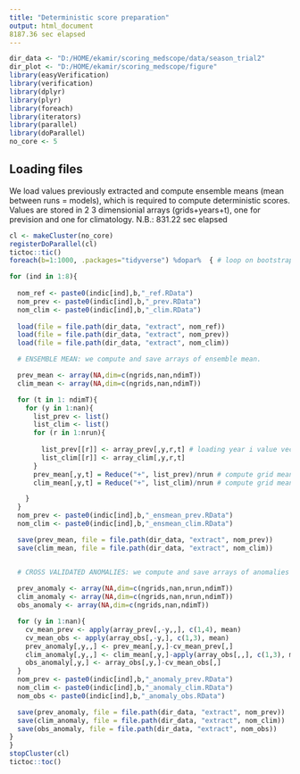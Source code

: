 ---
title: "Deterministic score preparation"
output: html_document
8187.36 sec elapsed
---

```{r setup, include=FALSE}
dir_data <- "D:/HOME/ekamir/scoring_medscope/data/season_trial2" 
dir_plot <- "D:/HOME/ekamir/scoring_medscope/figure" 
library(easyVerification)
library(verification)
library(dplyr)
library(plyr)
library(foreach)
library(iterators)
library(parallel)
library(doParallel)
no_core <- 5

```

## Loading files

We load values previously extracted and compute ensemble means (mean between runs = models), which is required to compute deterministic scores. Values are stored in 2 3 dimensionial arrays (grids+years+t), one for prevision and one for climatology.
N.B.: 831.22 sec elapsed

```{r, echo=FALSE}
cl <- makeCluster(no_core)
registerDoParallel(cl)
tictoc::tic()
foreach(b=1:1000, .packages="tidyverse") %dopar%  { # loop on bootstrap samples

for (ind in 1:8){
  
  nom_ref <- paste0(indic[ind],b,"_ref.RData")
  nom_prev <- paste0(indic[ind],b,"_prev.RData")
  nom_clim <- paste0(indic[ind],b,"_clim.RData")
  
  load(file = file.path(dir_data, "extract", nom_ref))
  load(file = file.path(dir_data, "extract", nom_prev))
  load(file = file.path(dir_data, "extract", nom_clim))

  # ENSEMBLE MEAN: we compute and save arrays of ensemble mean.

  prev_mean <- array(NA,dim=c(ngrids,nan,ndimT))
  clim_mean <- array(NA,dim=c(ngrids,nan,ndimT))

  for (t in 1: ndimT){
    for (y in 1:nan){
      list_prev <- list()
      list_clim <- list()
      for (r in 1:nrun){
        
        list_prev[[r]] <- array_prev[,y,r,t] # loading year i value vector for run r
        list_clim[[r]] <- array_clim[,y,r,t]
      }
      prev_mean[,y,t] = Reduce("+", list_prev)/nrun # compute grid mean btw all models
      clim_mean[,y,t] = Reduce("+", list_clim)/nrun # compute grid mean btw all models

    }
  }
  nom_prev <- paste0(indic[ind],b,"_ensmean_prev.RData")
  nom_clim <- paste0(indic[ind],b,"_ensmean_clim.RData")

  save(prev_mean, file = file.path(dir_data, "extract", nom_prev))
  save(clim_mean, file = file.path(dir_data, "extract", nom_clim))


  # CROSS VALIDATED ANOMALIES: we compute and save arrays of anomalies using cross validation scheme
  
  prev_anomaly <- array(NA,dim=c(ngrids,nan,nrun,ndimT))
  clim_anomaly <- array(NA,dim=c(ngrids,nan,nrun,ndimT))
  obs_anomaly <- array(NA,dim=c(ngrids,nan,ndimT))

  for (y in 1:nan){
    cv_mean_prev <- apply(array_prev[,-y,,], c(1,4), mean)
    cv_mean_obs <- apply(array_obs[,-y,], c(1,3), mean)
    prev_anomaly[,y,,] <- prev_mean[,y,]-cv_mean_prev[,]
    clim_anomaly[,y,,] <- clim_mean[,y,]-apply(array_obs[,,], c(1,3), mean) #### TO BE CORRECTED !!!!!
    obs_anomaly[,y,] <- array_obs[,y,]-cv_mean_obs[,]
  }
  nom_prev <- paste0(indic[ind],b,"_anomaly_prev.RData")
  nom_clim <- paste0(indic[ind],b,"_anomaly_clim.RData")
  nom_obs <- paste0(indic[ind],b,"_anomaly_obs.RData")

  save(prev_anomaly, file = file.path(dir_data, "extract", nom_prev))
  save(clim_anomaly, file = file.path(dir_data, "extract", nom_clim))
  save(obs_anomaly, file = file.path(dir_data, "extract", nom_obs))
}
}
stopCluster(cl)
tictoc::toc() 


```





